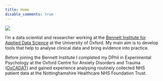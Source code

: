 ```yaml
---
title: Home
disable_comments: true
---
```


<img src="/images/portrait.png" class="center" style="max-width:20%;min-width:50px;float:top;"/>

I'm a data scientist and researcher working at the [Bennett Institute for Applied Data Science](https://www.bennett.ox.ac.uk/) at the University of Oxford.
My main aim is to develop tools that help to analyse clinical data and bring evidence into practice.

<!-- I enjoy working on [software tools](/software) that help to tidy, analyse, and visualise large datasets. -->
<!-- My main research interest is evidence-based health care, particularly in clinical psychology. -->
<!-- How do we know what works and what doesn't work?  -->
<!-- Why does it work? -->

<!-- `r emo::ji("purple_heart")` -->

Before joining the Bennett Institute I completed my DPhil in Experimental Psychology at the Oxford Centre for Anxiety Disorders and Trauma ([OxCADAT](https://www.psy.ox.ac.uk/research/oxford-centre-for-anxiety-disorders-and-trauma)) and gained experience analysing routinely collected NHS patient data at the Nottinghamshire Healthcare NHS Foundation Trust.
<!-- My main research interest is evidence-based health care, particularly in clinical psychology. -->
<!-- How do we know what works and what doesn't work? -->
<!-- Why does it work? -->

<!-- A summary of the research questions I'm currently interested in is available [here](/research). -->


